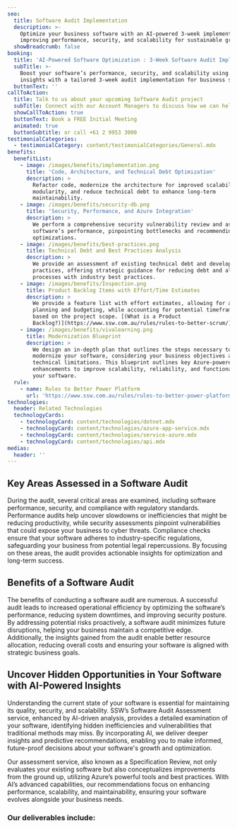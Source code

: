```yaml
---
seo:
  title: Software Audit Implementation
  description: >-
    Optimize your business software with an AI-powered 3-week implementation,
    improving performance, security, and scalability for sustainable growth.
  showBreadcrumb: false
booking:
  title: 'AI-Powered Software Optimization : 3-Week Software Audit Implementation'
  subTitle: >-
    Boost your software’s performance, security, and scalability using AI-Driven
    insights with a tailored 3-week audit implementation for business success.
  buttonText: ''
callToAction:
  title: Talk to us about your upcoming Software Audit project
  subTitle: Connect with our Account Managers to discuss how we can help.
  showCallToAction: true
  buttonText: Book a FREE Initial Meeting
  animated: true
  buttonSubtitle: or call +61 2 9953 3000
testimonialCategories:
  - testimonialCategory: content/testimonialCategories/General.mdx
benefits:
  benefitList:
    - image: /images/benefits/implementation.png
      title: 'Code, Architecture, and Technical Debt Optimization'
      description: >
        Refactor code, modernize the architecture for improved scalability and
        modularity, and reduce technical debt to enhance long-term
        maintainability.
    - image: /images/benefits/security-db.png
      title: 'Security, Performance, and Azure Integration'
      description: >
        We perform a comprehensive security vulnerability review and assess your
        software’s performance, pinpointing bottlenecks and recommending key
        optimizations.
    - image: /images/benefits/best-practices.png
      title: Technical Debt and Best Practices Analysis
      description: >
        We provide an assessment of existing technical debt and development
        practices, offering strategic guidance for reducing debt and aligning
        processes with industry best practices.
    - image: /images/benefits/Inspection.png
      title: Product Backlog Items with Effort/Time Estimates
      description: >
        We provide a feature list with effort estimates, allowing for accurate
        planning and budgeting, while accounting for potential timeframe changes
        based on the project scope. [(What is a Product
        Backlog?)](https://www.ssw.com.au/rules/rules-to-better-scrum/)
    - image: /images/benefits/vivalearning.png
      title: Modernization Blueprint
      description: >
        We design an in-depth plan that outlines the steps necessary to
        modernize your software, considering your business objectives and
        technical limitations. This blueprint outlines key Azure-powered
        enhancements to improve scalability, reliability, and functionality of
        your software.
  rule:
    - name: Rules to Better Power Platform
      url: 'https://www.ssw.com.au/rules/rules-to-better-power-platform/'
technologies:
  header: Related Technologies
  technologyCards:
    - technologyCard: content/technologies/dotnet.mdx
    - technologyCard: content/technologies/azure-app-service.mdx
    - technologyCard: content/technologies/service-azure.mdx
    - technologyCard: content/technologies/api.mdx
medias:
  header: ''
---
```


## Key Areas Assessed in a Software Audit

During the audit, several critical areas are examined, including software performance, security, and compliance with regulatory standards. Performance audits help uncover slowdowns or inefficiencies that might be reducing productivity, while security assessments pinpoint vulnerabilities that could expose your business to cyber threats. Compliance checks ensure that your software adheres to industry-specific regulations, safeguarding your business from potential legal repercussions. By focusing on these areas, the audit provides actionable insights for optimization and long-term success.

## Benefits of a Software Audit

The benefits of conducting a software audit are numerous. A successful audit leads to increased operational efficiency by optimizing the software’s performance, reducing system downtimes, and improving security posture. By addressing potential risks proactively, a software audit minimizes future disruptions, helping your business maintain a competitive edge. Additionally, the insights gained from the audit enable better resource allocation, reducing overall costs and ensuring your software is aligned with strategic business goals.

## Uncover Hidden Opportunities in Your Software with AI-Powered Insights

Understanding the current state of your software is essential for maintaining its quality, security, and scalability. SSW’s Software Audit Assessment service, enhanced by AI-driven analysis, provides a detailed examination of your software, identifying hidden inefficiencies and vulnerabilities that traditional methods may miss. By incorporating AI, we deliver deeper insights and predictive recommendations, enabling you to make informed, future-proof decisions about your software's growth and optimization.

Our assessment service, also known as a Specification Review, not only evaluates your existing software but also conceptualizes improvements from the ground up, utilizing Azure’s powerful tools and best practices. With AI’s advanced capabilities, our recommendations focus on enhancing performance, scalability, and maintainability, ensuring your software evolves alongside your business needs.

<VideoEmbed url="https://www.youtube.com/watch?v=-p1XoBWolLQ" caption="The Benefits of Microsoft Azure | William Liebenberg" duration="2 mins" removeMargin={false} />

### Our deliverables include:
